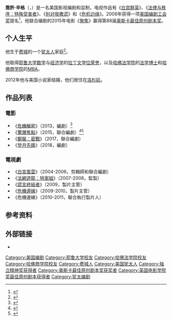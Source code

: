 {{noteTA
|G1=Show
|G2=Movie
}}
{{Infobox entertainer
| type = 編劇
| name = 喬許·辛格
| foreignname = Josh Singer
| image = Josh Singer in 2018.jpg
| birth_date  = {{birth year and age|1972}}
| birth_place = 美国[[费城|费城]]
| alma_mater = [[耶鲁大学|耶鲁大学]]<br>[[哈佛法学院|哈佛法学院]]<br>[[哈佛商学院|哈佛商学院]]
| occupation = 编剧
| spouse = {{link-en|勞拉·戴夫|Laura Dave}}（2012年至今）
}}
'''喬許·辛格'''（{{lang-en|Josh Singer}}，{{bd|1972年}}）是一名美国影视编剧和监制，电视作品有《[[白宫群英|白宫群英]]》、《[[法律与秩序：特殊受害者|法律与秩序：特殊受害者]]》、《[[别对我撒谎|别对我撒谎]]》和《[[危机边缘|危机边缘]]》。2006年获得一项[[美国编剧工会奖|美国编剧工会奖]]提名<ref>{{Cite web|url=http://www.altfg.com/blog/awards/writers-guild-of-america-awards-2005/|title=Writers Guild Awards 2006|work=Alt Film Guide|last=Soares|first=Andre|date=2006-01-20|accessdate=2010-10-04|archive-date=2012-10-01|archive-url=https://web.archive.org/web/20121001093007/http://www.altfg.com/blog/awards/writers-guild-of-america-awards-2005/|dead-url=no}}</ref>，他联合编剧的2015年电影《[[聚焦|聚焦]]》赢得第88届[[奥斯卡最佳原创剧本奖|奥斯卡最佳原创剧本奖]]。

==个人生平==
他生于[[费城|费城]]的一个[[犹太人|犹太人]]家庭<ref>{{Cite web |url=http://www.awardsdaily.com/2015/11/07/interview-spotlight-writer-josh-singer/ |title=存档副本 |accessdate=2016-03-03 |archive-date=2020-08-10 |archive-url=https://web.archive.org/web/20200810064756/https://www.awardsdaily.com/2015/11/07/interview-spotlight-writer-josh-singer/ |dead-url=no }}</ref>。

他取得[[耶鲁大学|耶鲁大学]][[数学|数学]]与[[经济学|经济学]]的[[拉丁文学位荣誉|拉丁文学位荣誉]]，以及[[哈佛法学院|哈佛法学院]]的[[法学博士|法学博士]]和[[哈佛商学院|哈佛商学院]]的[[MBA|MBA]]。

2012年他与美国小说家{{link-en|勞拉·戴夫|Laura Dave}}结婚，他们居住在[[洛杉矶|洛杉矶]]。

== 作品列表 ==
=== 電影 ===
*《[[危機解密_(2013年電影)|危機解密]]》（2013，編劇）<ref>{{cite news|last=Kemp|first=Stuart|title=Julian Assange Hits Out Against WikiLeaks Movie|url=http://www.hollywoodreporter.com/news/julian-assange-bashes-wikileaks-movie-415037|newspaper=Hollywood Reporter|date=2013-01-24|accessdate=2016-03-03|archive-date=2021-01-17|archive-url=https://web.archive.org/web/20210117153416/https://www.hollywoodreporter.com/news/julian-assange-bashes-wikileaks-movie-415037|dead-url=no}}</ref>
*《[[驚爆焦點|驚爆焦點]]》（2015，聯合編劇）<ref>{{cite web |url=http://www.hollywoodreporter.com/news/mark-ruffalo-michael-keaton-talks-724270 |title=Mark Ruffalo, Michael Keaton in Talks for Catholic Priest Sex Abuse Scandal Film |publisher=''The Hollywood Reporter'' |date=2014-08-08 |first=Tatiana |last=Siegel |accessdate=2014-10-23 |archive-date=2019-05-14 |archive-url=https://web.archive.org/web/20190514095117/https://www.hollywoodreporter.com/news/mark-ruffalo-michael-keaton-talks-724270 |dead-url=no }}</ref><ref name="participantmedia">{{cite web |url=http://3blmedia.com/News/Participant-Medias-Spotlight-Starring-Mark-Ruffalo-Michael-Keaton-Rachel-Mcadams-Liev-Schreiber |title=Participant Media’s "Spotlight" Starring Mark Ruffalo, Michael Keaton, Rachel Mcadams, Liev Schreiber And Stanley Tucci Goes To Camera In Boston Before Lensing In Toronto |publisher=''3BL Media'' |date=2014-09-25 |accessdate=2014-10-23 |archive-date=2014-10-24 |archive-url=https://web.archive.org/web/20141024042337/http://3blmedia.com/News/Participant-Medias-Spotlight-Starring-Mark-Ruffalo-Michael-Keaton-Rachel-Mcadams-Liev-Schreiber |dead-url=no }}</ref>
*《[[郵報：密戰|郵報：密戰]]》（2017，聯合編劇）
*《[[登月先鋒|登月先鋒]]》（2018，編劇）

=== 電視劇 ===
*《[[白宮風雲|白宮風雲]]》（2004-2006，剪輯師和聯合編劇）
*《[[法網遊龍：特案組|法網遊龍：特案組]]》（2007-2008，監製）
*《[[謊言終結者|謊言終結者]]》（2009，製片主管）
*《[[危機邊緣|危機邊緣]]》（2009-2010，製片主管）
*《危機邊緣》（2010-2011，聯合執行製片人）

== 参考资料 ==
{{Reflist}}

==外部链接==
* {{IMDb name|1802857|Josh Singer}}

{{英国电影学院奖最佳原创剧本}}
{{奧斯卡最佳原創劇本獎}}
{{澳大利亚影艺学院国际奖最佳剧本}}
{{评论家选择电影奖最佳劇本}}
{{國家影評人協會獎最佳劇本}}
{{哥谭独立电影奖最佳剧本}}
{{衛星獎最佳原創劇本}}
{{Authority control}}
{{DEFAULTSORT:Singer, Josh}}
[[Category:美国编剧|Category:美国编剧]]
[[Category:耶鲁大学校友|Category:耶鲁大学校友]]
[[Category:哈佛法学院校友|Category:哈佛法学院校友]]
[[Category:哈佛商学院校友|Category:哈佛商学院校友]]
[[Category:费城人|Category:费城人]]
[[Category:美国犹太人|Category:美国犹太人]]
[[Category:独立精神奖获得者|Category:独立精神奖获得者]]
[[Category:奥斯卡最佳原创剧本奖获奖者|Category:奥斯卡最佳原创剧本奖获奖者]]
[[Category:英国电影学院奖最佳原创剧本获得者|Category:英国电影学院奖最佳原创剧本获得者]]
[[Category:犹太编剧|Category:犹太编剧]]